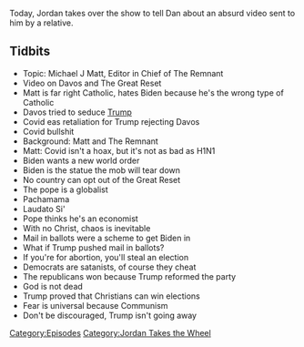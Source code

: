 {{DEFAULTSORT:
    #_EPISODE_0499:Jordan Takes The Wheel 5
}}{{Episode
    | title           = Jordan Takes The Wheel 5
    | caption         = Listen to this episode on [https://knowledgefight.libsyn.com/499-jordan-takes-the-wheel-5 Libsyn] [https://open.spotify.com/episode/7vv71Qh2q7SXE16POdLpqr Spotify], Read the [[Transcript/499: Jordan Takes The Wheel 5|Unofficial Transcript]], View discussion on [https://reddit.com/joygue Reddit]
    | episodeNumber   = 499
    | length          = 01:21:46
    | airDate         = November 6, 2020
    | episodeType     = [[:Category:Jordan Takes the Wheel|Jordan Takes the Wheel]]
    | appearance      = [[Michael J Matt]], [[Joe Biden]]
    | oocDrop         = Biden is not serious
    | previousEpisode = [[498: November 7, 2016]]
    | nextEpisode     = [[500: November 5-6, 2020]]
}}

{{Stub}}

Today, Jordan takes over the show to tell Dan about an absurd video sent to him by a relative.

==Tidbits==

*Topic: Michael J Matt, Editor in Chief of The Remnant
*Video on Davos and The Great Reset
*Matt is far right Catholic, hates Biden because he's the wrong type of Catholic
*Davos tried to seduce [[Donald Trump|Trump]]
*Covid eas retaliation for Trump rejecting Davos
*Covid bullshit
*Background: Matt and The Remnant
*Matt: Covid isn't a hoax, but it's not as bad as H1N1
*Biden wants a new world order
*Biden is the statue the mob will tear down
*No country can opt out of the Great Reset
*The pope is a globalist
*Pachamama
*Laudato Si'
*Pope thinks he's an economist
*With no Christ, chaos is inevitable
*Mail in ballots were a scheme to get Biden in
*What if Trump pushed mail in ballots?
*If you're for abortion, you'll steal an election
*Democrats are satanists, of course they cheat
*The republicans won because Trump reformed the party
*God is not dead
*Trump proved that Christians can win elections
*Fear is universal because Communism
*Don't be discouraged, Trump isn't going away

[[Category:Episodes]]
[[Category:Jordan Takes the Wheel]]
